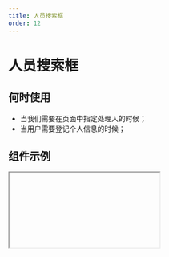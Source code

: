 ```yaml
---
title: 人员搜索框
order: 12
---
```


# 人员搜索框

## 何时使用
- 当我们需要在页面中指定处理人的时候；
- 当用户需要登记个人信息的时候；

## 组件示例

<Iframe url="https://www.aliwork.com/developer/employee-field-v2?isRenderNav=false" />

## 组件属性

<AttrTable
  dataSource={[
    {
      attr: '表单状态',
      code: 'behavior',
      type: 'String',
      demo: '"NORMAL"',
      dafault: '',
      desc: '',
    },
    {
      attr: '是否强制在 label 中显示工号',
      code: 'emplIdInLabel',
      type: 'Boolean',
      demo: 'false',
      dafault: '',
      desc: '',
    },
    {
      attr: '初始值',
      code: 'defaultValue',
      type: 'Employee/Employee[]',
      demo: '',
      dafault: '',
      desc: '',
    },
    {
      attr: '当前值',
      code: 'value',
      type: 'Employee/Employee[',
      demo: '',
      dafault: '',
      desc: '',
    },
    {
      attr: '是否在挂载后立即获取数据',
      code: 'fetchDataOnMount',
      type: 'Boolean',
      demo: 'false',
      dafault: '',
      desc: '',
    },
    {
      attr: '选择后是否立即隐藏菜单',
      code: 'hiddenSelected',
      type: 'Boolean',
      demo: 'true',
      dafault: '',
      desc: '',
    },
    {
      attr: '是否是多选模式',
      code: 'multiple',
      type: 'Boolean',
      demo: 'true',
      dafault: '',
      desc: '',
    },
    {
      attr: '值发生改变时的回调',
      code: 'onChange',
      type: 'Function',
      demo: '',
      dafault: '',
      desc: '',
    },
    {
      attr: '搜索时的回调',
      code: 'onSearch',
      type: 'Function',
      demo: '',
      dafault: '',
      desc: '如提供则需自行处理搜索过滤和数据源变化（重新通过 props 传入组件）',
    },
    {
      attr: '选人或选岗模式',
      code: 'orderNum',
      type: 'String',
      demo: '"0"',
      dafault: '',
      desc: '"为 0 时为选人模式（仅展示主岗信息），非 0 为选岗模式（透出多个兼岗信息）"',
    },
    {
      attr: '弹层的 className',
      code: 'popupClassName',
      type: 'String',
      demo: '',
      dafault: '',
      desc: '',
    },
    {
      attr: '自定义渲染下拉选项',
      code: 'renderOption',
      type: 'Function',
      demo: '',
      dafault: '',
      desc: '':,
    },
    {
      attr: '自定义渲染选择结果',
      code: 'renderSelection',
      type: 'Function',
      demo: '',
      dafault: '',
      desc: '',
    },
    {
      attr: '搜索延迟',
      code: 'searchDelay',
      type: 'Number',
      demo: '300',
      dafault: '',
      desc: '单位为毫秒',
    },
    {
      attr: '	是否显示直接下属选项',
      code: 'showSub',
      type: 'Boolean',
      demo: 'true',
      dafault: '',
      desc: '仅在多选时有效',
    },
    {
      attr: '是否显示全员选项',
      code: 'showAllSub',
      type: 'Boolean',
      demo: 'true',
      dafault: '',
      desc: '仅在多选时有效',
    },
    {
      attr: '是否显示人员头像',
      code: 'showAvater',
      type: 'Boolean',
      demo: 'true',
      dafault: '',
      desc: '',
    },
    {
      attr: '是否显示部门信息',
      code: 'showDeptDesc',
      type: 'Boolean',
      demo: 'true',
      dafault: '',
      desc: '',
    },
    {
      attr: '是否显示工号',
      code: 'showEmplId',
      type: 'Boolean',
      demo: 'true',
      dafault: '',
      desc: '',
    },
    {
      attr: '是否显示职位信息',
      code: 'showJobDesc',
      type: 'Boolean',
      demo: 'true',
      dafault: '',
      desc: '',
    },{
      attr: '展开后是否能搜索',
      code: 'showSearch',
      type: 'Boolean',
      demo: 'true',
      dafault: '',
      desc: '',
    },{
      attr: '传入的数据源',
      code: 'dataSource',
      type: 'Employee[]',
      demo: '',
      dafault: '',
      desc: '',
    },
  ]}
/>
